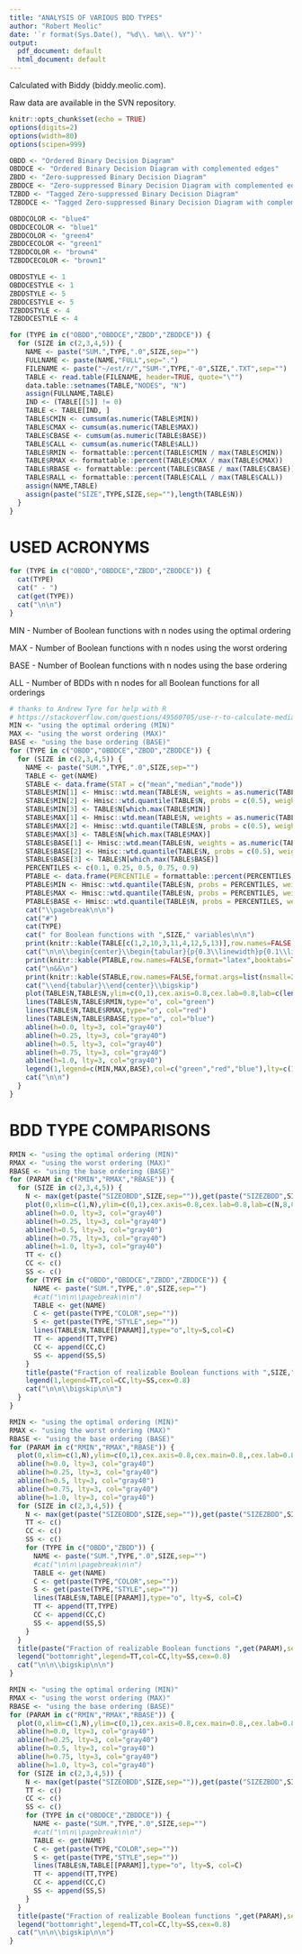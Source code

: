 ```yaml
---
title: "ANALYSIS OF VARIOUS BDD TYPES"
author: "Robert Meolic"
date: '`r format(Sys.Date(), "%d\\. %m\\. %Y")`'
output:
  pdf_document: default
  html_document: default
---
```


Calculated with Biddy (biddy.meolic.com).

Raw data are available in the SVN repository.

```r
knitr::opts_chunk$set(echo = TRUE)
options(digits=2)
options(width=80)
options(scipen=999)
```

```r
OBDD <- "Ordered Binary Decision Diagram"
OBDDCE <- "Ordered Binary Decision Diagram with complemented edges"
ZBDD <- "Zero-suppressed Binary Decision Diagram"
ZBDDCE <- "Zero-suppressed Binary Decision Diagram with complemented edges"
TZBDD <- "Tagged Zero-suppressed Binary Decision Diagram"
TZBDDCE <- "Tagged Zero-suppressed Binary Decision Diagram with complemented edges"
```

```r
OBDDCOLOR <- "blue4"
OBDDCECOLOR <- "blue1"
ZBDDCOLOR <- "green4"
ZBDDCECOLOR <- "green1"
TZBDDCOLOR <- "brown4"
TZBDDCECOLOR <- "brown1"
```

```r
OBDDSTYLE <- 1
OBDDCESTYLE <- 1
ZBDDSTYLE <- 5
ZBDDCESTYLE <- 5
TZBDDSTYLE <- 4
TZBDDCESTYLE <- 4
```

```r
for (TYPE in c("OBDD","OBDDCE","ZBDD","ZBDDCE")) {
  for (SIZE in c(2,3,4,5)) {
    NAME <- paste("SUM.",TYPE,".0",SIZE,sep="")
    FULLNAME <- paste(NAME,"FULL",sep=".")
    FILENAME <- paste("~/est/r/","SUM-",TYPE,"-0",SIZE,".TXT",sep="")
    TABLE <- read.table(FILENAME, header=TRUE, quote="\"")
    data.table::setnames(TABLE,"NODES", "N")
    assign(FULLNAME,TABLE)
    IND <- (TABLE[[5]] != 0)
    TABLE <- TABLE[IND, ]
    TABLE$CMIN <- cumsum(as.numeric(TABLE$MIN))
    TABLE$CMAX <- cumsum(as.numeric(TABLE$MAX))
    TABLE$CBASE <- cumsum(as.numeric(TABLE$BASE))
    TABLE$CALL <- cumsum(as.numeric(TABLE$ALL))
    TABLE$RMIN <- formattable::percent(TABLE$CMIN / max(TABLE$CMIN))
    TABLE$RMAX <- formattable::percent(TABLE$CMAX / max(TABLE$CMAX))
    TABLE$RBASE <- formattable::percent(TABLE$CBASE / max(TABLE$CBASE))
    TABLE$RALL <- formattable::percent(TABLE$CALL / max(TABLE$CALL))
    assign(NAME,TABLE)
    assign(paste("SIZE",TYPE,SIZE,sep=""),length(TABLE$N))
  }
}
```

# USED ACRONYMS

```r
for (TYPE in c("OBDD","OBDDCE","ZBDD","ZBDDCE")) {
  cat(TYPE)
  cat(" - ")
  cat(get(TYPE))
  cat("\n\n")
}
```

MIN - Number of Boolean functions with n nodes using the optimal ordering

MAX - Number of Boolean functions with n nodes using the worst ordering

BASE - Number of Boolean functions with n nodes using the base ordering

ALL - Number of BDDs with n nodes for all Boolean functions for all orderings

```r
# thanks to Andrew Tyre for help with R
# https://stackoverflow.com/questions/49560705/use-r-to-calculate-median-without-replicating-elements
MIN <- "using the optimal ordering (MIN)"
MAX <- "using the worst ordering (MAX)"
BASE <- "using the base ordering (BASE)"
for (TYPE in c("OBDD","OBDDCE","ZBDD","ZBDDCE")) {
  for (SIZE in c(2,3,4,5)) {
    NAME <- paste("SUM.",TYPE,".0",SIZE,sep="")
    TABLE <- get(NAME)
    STABLE <- data.frame(STAT = c("mean","median","mode"))
    STABLE$MIN[1] <- Hmisc::wtd.mean(TABLE$N, weights = as.numeric(TABLE$MIN))
    STABLE$MIN[2] <- Hmisc::wtd.quantile(TABLE$N, probs = c(0.5), weights = as.numeric(TABLE$MIN))
    STABLE$MIN[3] <- TABLE$N[which.max(TABLE$MIN)]
    STABLE$MAX[1] <- Hmisc::wtd.mean(TABLE$N, weights = as.numeric(TABLE$MAX))
    STABLE$MAX[2] <- Hmisc::wtd.quantile(TABLE$N, probs = c(0.5), weights = as.numeric(TABLE$MAX))
    STABLE$MAX[3] <- TABLE$N[which.max(TABLE$MAX)]
    STABLE$BASE[1] <- Hmisc::wtd.mean(TABLE$N, weights = as.numeric(TABLE$BASE))
    STABLE$BASE[2] <- Hmisc::wtd.quantile(TABLE$N, probs = c(0.5), weights = as.numeric(TABLE$BASE))
    STABLE$BASE[3] <- TABLE$N[which.max(TABLE$BASE)]
    PERCENTILES <- c(0.1, 0.25, 0.5, 0.75, 0.9)
    PTABLE <- data.frame(PERCENTILE = formattable::percent(PERCENTILES,digits=0))
    PTABLE$MIN <- Hmisc::wtd.quantile(TABLE$N, probs = PERCENTILES, weights = as.numeric(TABLE$MIN))
    PTABLE$MAX <- Hmisc::wtd.quantile(TABLE$N, probs = PERCENTILES, weights = as.numeric(TABLE$MAX))
    PTABLE$BASE <- Hmisc::wtd.quantile(TABLE$N, probs = PERCENTILES, weights = as.numeric(TABLE$BASE))
    cat("\\pagebreak\n\n")
    cat("#")
    cat(TYPE)
    cat(" for Boolean functions with ",SIZE," variables\n\n")
    print(knitr::kable(TABLE[c(1,2,10,3,11,4,12,5,13)],row.names=FALSE))
    cat("\n\n\\begin{center}\\begin{tabular}{p{0.3\\linewidth}p{0.1\\linewidth}p{0.3\\linewidth}}\n")
    print(knitr::kable(PTABLE,row.names=FALSE,format="latex",booktabs=TRUE))
    cat("\n&&\n")
    print(knitr::kable(STABLE,row.names=FALSE,format.args=list(nsmall=2),format="latex",booktabs=TRUE))
    cat("\\end{tabular}\\end{center}\\bigskip")
    plot(TABLE$N,TABLE$N,ylim=c(0,1),cex.axis=0.8,cex.lab=0.8,lab=c(length(TABLE$N),8,0),mgp=c(2,1,0),xlab="Number of nodes",ylab="Fraction of realizable Boolean functions",type="n")
    lines(TABLE$N,TABLE$RMIN,type="o", col="green")
    lines(TABLE$N,TABLE$RMAX,type="o", col="red")
    lines(TABLE$N,TABLE$RBASE,type="o", col="blue")
    abline(h=0.0, lty=3, col="gray40")
    abline(h=0.25, lty=3, col="gray40")
    abline(h=0.5, lty=3, col="gray40")
    abline(h=0.75, lty=3, col="gray40")
    abline(h=1.0, lty=3, col="gray40")
    legend(1,legend=c(MIN,MAX,BASE),col=c("green","red","blue"),lty=c(1,1,1),cex=0.8)
    cat("\n\n")
  }
}
```

\pagebreak

# BDD TYPE COMPARISONS

```r
RMIN <- "using the optimal ordering (MIN)"
RMAX <- "using the worst ordering (MAX)"
RBASE <- "using the base ordering (BASE)"
for (PARAM in c("RMIN","RMAX","RBASE")) {
  for (SIZE in c(2,3,4,5)) {
    N <- max(get(paste("SIZEOBDD",SIZE,sep="")),get(paste("SIZEZBDD",SIZE,sep="")))
    plot(0,xlim=c(1,N),ylim=c(0,1),cex.axis=0.8,cex.lab=0.8,lab=c(N,8,0),xlab="Number of nodes",ylab="",mgp=c(2,1,0),type="n")
    abline(h=0.0, lty=3, col="gray40")
    abline(h=0.25, lty=3, col="gray40")
    abline(h=0.5, lty=3, col="gray40")
    abline(h=0.75, lty=3, col="gray40")
    abline(h=1.0, lty=3, col="gray40")
    TT <- c()
    CC <- c()
    SS <- c()
    for (TYPE in c("OBDD","OBDDCE","ZBDD","ZBDDCE")) {
      NAME <- paste("SUM.",TYPE,".0",SIZE,sep="")
      #cat("\n\n\\pagebreak\n\n")
      TABLE <- get(NAME)
      C <- get(paste(TYPE,"COLOR",sep=""))
      S <- get(paste(TYPE,"STYLE",sep=""))
      lines(TABLE$N,TABLE[[PARAM]],type="o",lty=S,col=C)
      TT <- append(TT,TYPE)
      CC <- append(CC,C)
      SS <- append(SS,S)
    }
    title(paste("Fraction of realizable Boolean functions with ",SIZE," variables ",get(PARAM),sep=""),cex.main=0.8,line=1)
    legend(1,legend=TT,col=CC,lty=SS,cex=0.8)
    cat("\n\n\\bigskip\n\n")
  }
}
```

```r
RMIN <- "using the optimal ordering (MIN)"
RMAX <- "using the worst ordering (MAX)"
RBASE <- "using the base ordering (BASE)"
for (PARAM in c("RMIN","RMAX","RBASE")) {
  plot(0,xlim=c(1,N),ylim=c(0,1),cex.axis=0.8,cex.main=0.8,,cex.lab=0.8,lab=c(N,8,0),xlab="Number of nodes",ylab="",mgp=c(2,1,0),type="n")
  abline(h=0.0, lty=3, col="gray40")
  abline(h=0.25, lty=3, col="gray40")
  abline(h=0.5, lty=3, col="gray40")
  abline(h=0.75, lty=3, col="gray40")
  abline(h=1.0, lty=3, col="gray40")
  for (SIZE in c(2,3,4,5)) {
    N <- max(get(paste("SIZEOBDD",SIZE,sep="")),get(paste("SIZEZBDD",SIZE,sep="")))
    TT <- c()
    CC <- c()
    SS <- c()
    for (TYPE in c("OBDD","ZBDD")) {
      NAME <- paste("SUM.",TYPE,".0",SIZE,sep="")
      #cat("\n\n\\pagebreak\n\n")
      TABLE <- get(NAME)
      C <- get(paste(TYPE,"COLOR",sep=""))
      S <- get(paste(TYPE,"STYLE",sep=""))
      lines(TABLE$N,TABLE[[PARAM]],type="o", lty=S, col=C)
      TT <- append(TT,TYPE)
      CC <- append(CC,C)
      SS <- append(SS,S)
    }
  }
  title(paste("Fraction of realizable Boolean functions ",get(PARAM),sep=""),cex.main=0.8,line=1)
  legend("bottomright",legend=TT,col=CC,lty=SS,cex=0.8)
  cat("\n\n\\bigskip\n\n")
}
```

```r
RMIN <- "using the optimal ordering (MIN)"
RMAX <- "using the worst ordering (MAX)"
RBASE <- "using the base ordering (BASE)"
for (PARAM in c("RMIN","RMAX","RBASE")) {
  plot(0,xlim=c(1,N),ylim=c(0,1),cex.axis=0.8,cex.main=0.8,,cex.lab=0.8,lab=c(N,8,0),xlab="Number of nodes",ylab="",mgp=c(2,1,0),type="n")
  abline(h=0.0, lty=3, col="gray40")
  abline(h=0.25, lty=3, col="gray40")
  abline(h=0.5, lty=3, col="gray40")
  abline(h=0.75, lty=3, col="gray40")
  abline(h=1.0, lty=3, col="gray40")
  for (SIZE in c(2,3,4,5)) {
    N <- max(get(paste("SIZEOBDD",SIZE,sep="")),get(paste("SIZEZBDD",SIZE,sep="")))
    TT <- c()
    CC <- c()
    SS <- c()
    for (TYPE in c("OBDDCE","ZBDDCE")) {
      NAME <- paste("SUM.",TYPE,".0",SIZE,sep="")
      #cat("\n\n\\pagebreak\n\n")
      TABLE <- get(NAME)
      C <- get(paste(TYPE,"COLOR",sep=""))
      S <- get(paste(TYPE,"STYLE",sep=""))
      lines(TABLE$N,TABLE[[PARAM]],type="o", lty=S, col=C)
      TT <- append(TT,TYPE)
      CC <- append(CC,C)
      SS <- append(SS,S)
    }
  }
  title(paste("Fraction of realizable Boolean functions ",get(PARAM),sep=""),cex.main=0.8,line=1)
  legend("bottomright",legend=TT,col=CC,lty=SS,cex=0.8)
  cat("\n\n\\bigskip\n\n")
}
```
